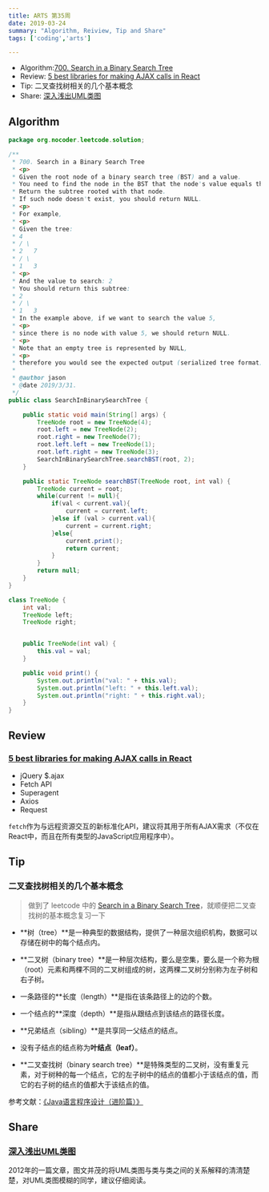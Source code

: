```yaml
---
title: ARTS 第35周
date: 2019-03-24
summary: "Algorithm, Reiview, Tip and Share"
tags: ['coding','arts']

---
```


- Algorithm:[700. Search in a Binary Search Tree](https://leetcode.com/problems/search-in-a-binary-search-tree/)
- Review: [5 best libraries for making AJAX calls in React](https://hashnode.com/post/5-best-libraries-for-making-ajax-calls-in-react-cis8x5f7k0jl7th53z68s41k1)
- Tip: 二叉查找树相关的几个基本概念
- Share: [深入浅出UML类图](http://www.uml.org.cn/oobject/201211231.asp)

## Algorithm

```java
package org.nocoder.leetcode.solution;

/**
 * 700. Search in a Binary Search Tree
 * <p>
 * Given the root node of a binary search tree (BST) and a value.
 * You need to find the node in the BST that the node's value equals the given value.
 * Return the subtree rooted with that node.
 * If such node doesn't exist, you should return NULL.
 * <p>
 * For example,
 * <p>
 * Given the tree:
 * 4
 * / \
 * 2   7
 * / \
 * 1   3
 * <p>
 * And the value to search: 2
 * You should return this subtree:
 * 2
 * / \
 * 1   3
 * In the example above, if we want to search the value 5,
 * <p>
 * since there is no node with value 5, we should return NULL.
 * <p>
 * Note that an empty tree is represented by NULL,
 * <p>
 * therefore you would see the expected output (serialized tree format) as [], not null.
 *
 * @author jason
 * @date 2019/3/31.
 */
public class SearchInBinarySearchTree {

    public static void main(String[] args) {
        TreeNode root = new TreeNode(4);
        root.left = new TreeNode(2);
        root.right = new TreeNode(7);
        root.left.left = new TreeNode(1);
        root.left.right = new TreeNode(3);
        SearchInBinarySearchTree.searchBST(root, 2);
    }

    public static TreeNode searchBST(TreeNode root, int val) {
        TreeNode current = root;
        while(current != null){
            if(val < current.val){
                current = current.left;
            }else if (val > current.val){
                current = current.right;
            }else{
                current.print();
                return current;
            }
        }
        return null;
    }
}

class TreeNode {
    int val;
    TreeNode left;
    TreeNode right;


    public TreeNode(int val) {
        this.val = val;
    }

    public void print() {
        System.out.println("val: " + this.val);
        System.out.println("left: " + this.left.val);
        System.out.println("right: " + this.right.val);
    }
}
```



## Review

### [5 best libraries for making AJAX calls in React](https://hashnode.com/post/5-best-libraries-for-making-ajax-calls-in-react-cis8x5f7k0jl7th53z68s41k1)

- jQuery $.ajax
- Fetch API
- Superagent
- Axios
- Request

`fetch`作为与远程资源交互的新标准化API，建议将其用于所有AJAX需求（不仅在React中，而且在所有类型的JavaScript应用程序中）。

## Tip

### 二叉查找树相关的几个基本概念

> 做到了 leetcode 中的 [Search in a Binary Search Tree](https://leetcode.com/problems/search-in-a-binary-search-tree/)，就顺便把二叉查找树的基本概念复习一下

- **树（tree）**是一种典型的数据结构，提供了一种层次组织机构，数据可以存储在树中的每个结点内。

- **二叉树（binary tree）**是一种层次结构，要么是空集，要么是一个称为根（root）元素和两棵不同的二叉树组成的树，这两棵二叉树分别称为左子树和右子树。
- 一条路径的**长度（length）**是指在该条路径上的边的个数。
- 一个结点的**深度（depth）**是指从跟结点到该结点的路径长度。
- **兄弟结点（sibling）**是共享同一父结点的结点。
- 没有子结点的结点称为**叶结点（leaf）**。
- **二叉查找树（binary search tree）**是特殊类型的二叉树，没有重复元素，对于树种的每一个结点，它的左子树中的结点的值都小于该结点的值，而它的右子树的结点的值都大于该结点的值。

参考文献：[《Java语言程序设计（进阶篇）》](https://book.douban.com/subject/1879446/)

## Share

### [深入浅出UML类图](http://www.uml.org.cn/oobject/201211231.asp)

2012年的一篇文章，图文并茂的将UML类图与类与类之间的关系解释的清清楚楚，对UML类图模糊的同学，建议仔细阅读。